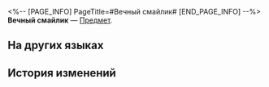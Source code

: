 <%-- [PAGE_INFO]
PageTitle=#Вечный смайлик#
[END_PAGE_INFO] --%>
{{Предмет Инфобокс
|id          = 270000
|Изображение = Предмет Вечный смайлик.png
|Тип         = 
|Инвентарь   = 
|Редкость    = 3
|Эффект      = 
|Описание    = Цифровая улыбка, которую можно использовать для покупки товаров на Рынке даркнета.
}}
{{Описание|Бесчисленные граффити расцветают на улицах Панклорда, и этот простой смайлик - одна из любимых подписей обитателей сети. Однажды, когда хакер, известный как Зеро, парализовал сеть всей планеты, эта улыбка свободы была повсюду в Радужном городе.}}
'''Вечный смайлик''' — [[Предмет]].

==На других языках==
{{На других языках
|en   = Always Smiling
|zhs  = 笑口常开
|zht  = 笑口常開
|ja   = 絶えない笑顔
|ko   = 오늘도 스마일
|es   = Siempre sonriente
|fr   = Smiley
|ru   = Вечный смайлик
|th   = Always Smiling
|vi   = Mặt Cười Vui Vẻ
|de   = Immer lächelnd
|id   = Always Smiling
|pt   = Sempre Sorrindo
}}

==История изменений==
{{История изменений|3.5}}